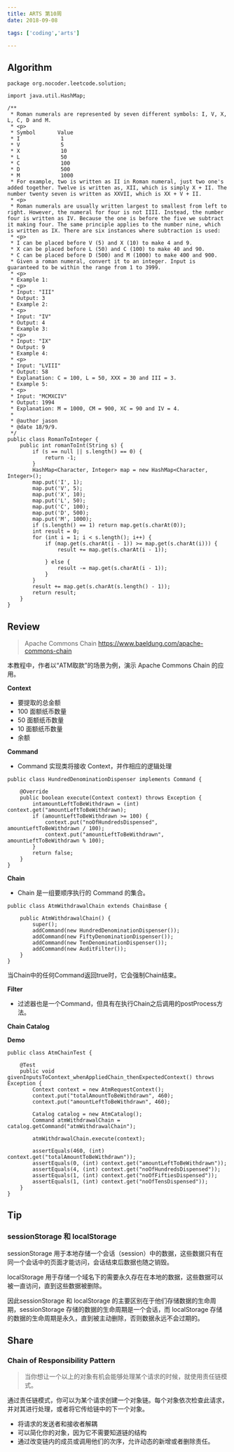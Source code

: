 ```yaml
---
title: ARTS 第10周
date: 2018-09-08

tags: ['coding','arts']

---
```


## Algorithm

```
package org.nocoder.leetcode.solution;

import java.util.HashMap;

/**
 * Roman numerals are represented by seven different symbols: I, V, X, L, C, D and M.
 * <p>
 * Symbol       Value
 * I             1
 * V             5
 * X             10
 * L             50
 * C             100
 * D             500
 * M             1000
 * For example, two is written as II in Roman numeral, just two one's added together. Twelve is written as, XII, which is simply X + II. The number twenty seven is written as XXVII, which is XX + V + II.
 * <p>
 * Roman numerals are usually written largest to smallest from left to right. However, the numeral for four is not IIII. Instead, the number four is written as IV. Because the one is before the five we subtract it making four. The same principle applies to the number nine, which is written as IX. There are six instances where subtraction is used:
 * <p>
 * I can be placed before V (5) and X (10) to make 4 and 9.
 * X can be placed before L (50) and C (100) to make 40 and 90.
 * C can be placed before D (500) and M (1000) to make 400 and 900.
 * Given a roman numeral, convert it to an integer. Input is guaranteed to be within the range from 1 to 3999.
 * <p>
 * Example 1:
 * <p>
 * Input: "III"
 * Output: 3
 * Example 2:
 * <p>
 * Input: "IV"
 * Output: 4
 * Example 3:
 * <p>
 * Input: "IX"
 * Output: 9
 * Example 4:
 * <p>
 * Input: "LVIII"
 * Output: 58
 * Explanation: C = 100, L = 50, XXX = 30 and III = 3.
 * Example 5:
 * <p>
 * Input: "MCMXCIV"
 * Output: 1994
 * Explanation: M = 1000, CM = 900, XC = 90 and IV = 4.
 *
 * @author jason
 * @date 18/9/9.
 */
public class RomanToInteger {
    public int romanToInt(String s) {
        if (s == null || s.length() == 0) {
            return -1;
        }
        HashMap<Character, Integer> map = new HashMap<Character, Integer>();
        map.put('I', 1);
        map.put('V', 5);
        map.put('X', 10);
        map.put('L', 50);
        map.put('C', 100);
        map.put('D', 500);
        map.put('M', 1000);
        if (s.length() == 1) return map.get(s.charAt(0));
        int result = 0;
        for (int i = 1; i < s.length(); i++) {
            if (map.get(s.charAt(i - 1)) >= map.get(s.charAt(i))) {
                result += map.get(s.charAt(i - 1));

            } else {
                result -= map.get(s.charAt(i - 1));
            }
        }
        result += map.get(s.charAt(s.length() - 1));
        return result;
    }
}

```

## Review

> Apache Commons Chain
> https://www.baeldung.com/apache-commons-chain


本教程中，作者以“ATM取款”的场景为例，演示 Apache Commons Chain 的应用。

**Context**

- 要提取的总金额
- 100 面额纸币数量
- 50 面额纸币数量
- 10 面额纸币数量
- 余额

**Command**

- Command 实现类将接收 Context，并作相应的逻辑处理

```
public class HundredDenominationDispenser implements Command {

    @Override
    public boolean execute(Context context) throws Exception {
        intamountLeftToBeWithdrawn = (int) context.get("amountLeftToBeWithdrawn);
        if (amountLeftToBeWithdrawn >= 100) {
            context.put("noOfHundredsDispensed", amountLeftToBeWithdrawn / 100);
            context.put("amountLeftToBeWithdrawn", amountLeftToBeWithdrawn % 100);
        }
        return false;
    }
}
```

**Chain**

- Chain 是一组要顺序执行的 Command 的集合。

```
public class AtmWithdrawalChain extends ChainBase {

    public AtmWithdrawalChain() {
        super();
        addCommand(new HundredDenominationDispenser());
        addCommand(new FiftyDenominationDispenser());
        addCommand(new TenDenominationDispenser());
        addCommand(new AuditFilter());
    }
}
```

当Chain中的任何Command返回true时，它会强制Chain结束。

**Filter**

- 过滤器也是一个Command，但具有在执行Chain之后调用的postProcess方法。

**Chain Catalog**

**Demo**

```
public class AtmChainTest {

    @Test
    public void givenInputsToContext_whenAppliedChain_thenExpectedContext() throws Exception {
        Context context = new AtmRequestContext();
        context.put("totalAmountToBeWithdrawn", 460);
        context.put("amountLeftToBeWithdrawn", 460);

        Catalog catalog = new AtmCatalog();
        Command atmWithdrawalChain = catalog.getCommand("atmWithdrawalChain");

        atmWithdrawalChain.execute(context);

        assertEquals(460, (int) context.get("totalAmountToBeWithdrawn"));
        assertEquals(0, (int) context.get("amountLeftToBeWithdrawn"));
        assertEquals(4, (int) context.get("noOfHundredsDispensed"));
        assertEquals(1, (int) context.get("noOfFiftiesDispensed"));
        assertEquals(1, (int) context.get("noOfTensDispensed"));
    }
}
```

## Tip

### sessionStorage 和 localStorage

 sessionStorage 用于本地存储一个会话（session）中的数据，这些数据只有在同一个会话中的页面才能访问，会话结束后数据也随之销毁。

 localStorage 用于存储一个域名下的需要永久存在在本地的数据，这些数据可以被一直访问，直到这些数据被删除。

 因此sessionStorage 和 localStorage 的主要区别在于他们存储数据的生命周期，sessionStorage 存储的数据的生命周期是一个会话，而 localStorage 存储的数据的生命周期是永久，直到被主动删除，否则数据永远不会过期的。

## Share

###  Chain of Responsibility Pattern

> 当你想让一个以上的对象有机会能够处理某个请求的时候，就使用责任链模式。

通过责任链模式，你可以为某个请求创建一个对象链。每个对象依次检查此请求，并对其进行处理，或者将它传给链中的下一个对象。

- 将请求的发送者和接收者解耦
- 可以简化你的对象，因为它不需要知道链的结构
- 通过改变链内的成员或调用他们的次序，允许动态的新增或者删除责任。